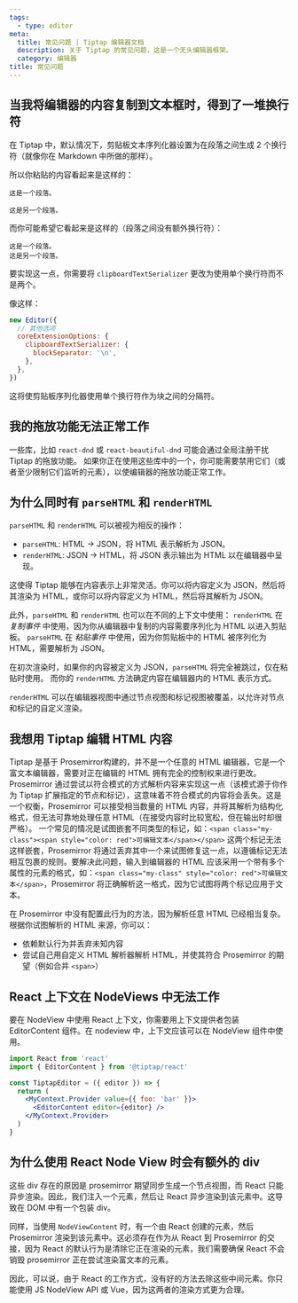 ```yaml
---
tags:
  - type: editor
meta:
  title: 常见问题 | Tiptap 编辑器文档
  description: 关于 Tiptap 的常见问题，这是一个无头编辑器框架。
  category: 编辑器
title: 常见问题
---
```


## 当我将编辑器的内容复制到文本框时，得到了一堆换行符

在 Tiptap 中，默认情况下，剪贴板文本序列化器设置为在段落之间生成 2 个换行符（就像你在 Markdown 中所做的那样）。

所以你粘贴的内容看起来是这样的：

```text
这是一个段落。

这是另一个段落。
```

而你可能希望它看起来是这样的（段落之间没有额外换行符）：

```text
这是一个段落。
这是另一个段落。
```

要实现这一点，你需要将 `clipboardTextSerializer` 更改为使用单个换行符而不是两个。

像这样：

```js
new Editor({
  // 其他选项
  coreExtensionOptions: {
    clipboardTextSerializer: {
      blockSeparator: '\n',
    },
  },
})
```

这将使剪贴板序列化器使用单个换行符作为块之间的分隔符。

## 我的拖放功能无法正常工作

一些库，比如 `react-dnd` 或 `react-beautiful-dnd` 可能会通过全局注册干扰 Tiptap 的拖放功能。
如果你正在使用这些库中的一个，你可能需要禁用它们（或者至少限制它们监听的元素），以使编辑器的拖放功能正常工作。

## 为什么同时有 `parseHTML` 和 `renderHTML`

`parseHTML` 和 `renderHTML` 可以被视为相反的操作：

- `parseHTML`: HTML -> JSON，将 HTML 表示解析为 JSON。
- `renderHTML`: JSON -> HTML，将 JSON 表示输出为 HTML 以在编辑器中呈现。

这使得 Tiptap 能够在内容表示上非常灵活。你可以将内容定义为 JSON，然后将其渲染为 HTML，或你可以将内容定义为 HTML，然后将其解析为 JSON。

此外，`parseHTML` 和 `renderHTML` 也可以在不同的上下文中使用：
`renderHTML` 在 _复制事件_ 中使用，因为你从编辑器中复制的内容需要序列化为 HTML 以进入剪贴板。
`parseHTML` 在 _粘贴事件_ 中使用，因为你剪贴板中的 HTML 被序列化为 HTML，需要解析为 JSON。

在初次渲染时，如果你的内容被定义为 JSON，`parseHTML` 将完全被跳过，仅在粘贴时使用。
而你的 `renderHTML` 方法确定内容在编辑器内的 HTML 表示方式。

`renderHTML` 可以在编辑器视图中通过节点视图和标记视图被覆盖，以允许对节点和标记的自定义渲染。

## 我想用 Tiptap 编辑 HTML 内容

Tiptap 是基于 Prosemirror构建的，并不是一个任意的 HTML 编辑器，它是一个富文本编辑器，需要对正在编辑的 HTML 拥有完全的控制权来进行更改。Prosemirror 通过尝试以符合模式的方式解析内容来实现这一点（该模式源于你作为 Tiptap 扩展指定的节点和标记），这意味着不符合模式的内容将会丢失。这是一个权衡，Prosemirror 可以接受相当数量的 HTML 内容，并将其解析为结构化格式，但无法可靠地处理任意 HTML（在接受内容时比较宽松，但在输出时却很严格）。
一个常见的情况是试图嵌套不同类型的标记，如：`<span class="my-class"><span style="color: red">可编辑文本</span></span>` 这两个标记无法这样嵌套，Prosemirror 将通过丢弃其中一个来试图修复这一点，以遵循标记无法相互包裹的规则。要解决此问题，输入到编辑器的 HTML 应该采用一个带有多个属性的元素的格式，如：`<span class="my-class" style="color: red">可编辑文本</span>`，Prosemirror 将正确解析这一格式，因为它试图将两个标记应用于文本。

在 Prosemirror 中没有配置此行为的方法，因为解析任意 HTML 已经相当复杂。根据你试图解析的 HTML 来源，你可以：

- 依赖默认行为并丢弃未知内容
- 尝试自己用自定义 HTML 解析器解析 HTML，并使其符合 Prosemirror 的期望（例如合并 `<span>`）

## React 上下文在 NodeViews 中无法工作

要在 NodeView 中使用 React 上下文，你需要用上下文提供者包装 EditorContent 组件。在 nodeview 中，上下文应该可以在 NodeView 组件中使用。

```jsx
import React from 'react'
import { EditorContent } from '@tiptap/react'

const TiptapEditor = ({ editor }) => {
  return (
    <MyContext.Provider value={{ foo: 'bar' }}>
      <EditorContent editor={editor} />
    </MyContext.Provider>
  )
}
```

## 为什么使用 React Node View 时会有额外的 div

这些 div 存在的原因是 prosemirror 期望同步生成一个节点视图，而 React 只能异步渲染。因此，我们注入一个元素，然后让 React 异步渲染到该元素中。这导致在 DOM 中有一个包装 div。

同样，当使用 `NodeViewContent` 时，有一个由 React 创建的元素，然后 Prosemirror 渲染到该元素中。这必须存在作为从 React 到 Prosemirror 的交接，因为 React 的默认行为是清除它正在渲染的元素，我们需要确保 React 不会销毁 prosemirror 正在尝试渲染富文本的元素。

因此，可以说，由于 React 的工作方式，没有好的方法去除这些中间元素。你只能使用 JS NodeView API 或 Vue，因为这两者的渲染方式更为合理。